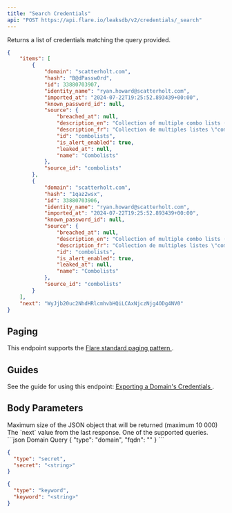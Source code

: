 ```yaml
---
title: "Search Credentials"
api: "POST https://api.flare.io/leaksdb/v2/credentials/_search"
---
```


Returns a list of credentials matching the query provided.

<ResponseExample>

```json Response Example
{
    "items": [
        {
            "domain": "scatterholt.com",
            "hash": "B@dPassw0rd",
            "id": 33880703907,
            "identity_name": "ryan.howard@scatterholt.com",
            "imported_at": "2024-07-22T19:25:52.893439+00:00",
            "known_password_id": null,
            "source": {
                "breached_at": null,
                "description_en": "Collection of multiple combo lists (emails and passwords) exchanged on illicit networks.",
                "description_fr": "Collection de multiples listes \"combos\" (adresses courriel et mots de passe) \u00e9chang\u00e9es sur des r\u00e9seaux illicites.",
                "id": "combolists",
                "is_alert_enabled": true,
                "leaked_at": null,
                "name": "Combolists"
            },
            "source_id": "combolists"
        },
        {
            "domain": "scatterholt.com",
            "hash": "1qaz2wsx",
            "id": 33880703906,
            "identity_name": "ryan.howard@scatterholt.com",
            "imported_at": "2024-07-22T19:25:52.893439+00:00",
            "known_password_id": null,
            "source": {
                "breached_at": null,
                "description_en": "Collection of multiple combo lists (emails and passwords) exchanged on illicit networks.",
                "description_fr": "Collection de multiples listes \"combos\" (adresses courriel et mots de passe) \u00e9chang\u00e9es sur des r\u00e9seaux illicites.",
                "id": "combolists",
                "is_alert_enabled": true,
                "leaked_at": null,
                "name": "Combolists"
            },
            "source_id": "combolists"
        }
    ],
    "next": "WyJjb20uc2NhdHRlcmhvbHQiLCAxNjczNjg4ODg4NV0"
}
```

</ResponseExample>

## Paging

This endpoint supports the 
[Flare standard paging pattern <Icon icon="book" size={16} />](/concepts/paging).

## Guides

See the guide for using this endpoint:
[Exporting a Domain's Credentials <Icon icon="book" size={16} />](/guides/credentials-export-domain).

## Body Parameters

<ParamField body="size" type="number">
  Maximum size of the JSON object that will be returned (maximum 10 000) 
</ParamField>

<ParamField body="from" type="number">
  The `next` value from the last response.
</ParamField>

<ParamField body="query" type="object">
  One of the supported queries.
  <CodeGroup>
  ```json Domain Query
  {
    "type": "domain",
    "fqdn": "<string>"
  }
  ```

  ```json Password Query
  {
    "type": "secret",
    "secret": "<string>"
  }
  ```

  ```json Keyword Query
  {
    "type": "keyword",
    "keyword": "<string>"
  }
  ```
  </CodeGroup>
</ParamField>
